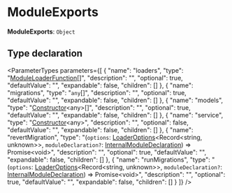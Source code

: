 
# ModuleExports

 **ModuleExports**: `Object`

## Type declaration

<ParameterTypes parameters={[
  {
    "name": "loaders",
    "type": "[ModuleLoaderFunction](types.ModulesSdkTypes.ModuleLoaderFunction.mdx)[]",
    "description": "",
    "optional": true,
    "defaultValue": "",
    "expandable": false,
    "children": []
  },
  {
    "name": "migrations",
    "type": "`any`[]",
    "description": "",
    "optional": true,
    "defaultValue": "",
    "expandable": false,
    "children": []
  },
  {
    "name": "models",
    "type": "[Constructor](types.ModulesSdkTypes.Constructor.mdx)&#60;any&#62;[]",
    "description": "",
    "optional": true,
    "defaultValue": "",
    "expandable": false,
    "children": []
  },
  {
    "name": "service",
    "type": "[Constructor](types.ModulesSdkTypes.Constructor.mdx)&#60;any&#62;",
    "description": "",
    "optional": false,
    "defaultValue": "",
    "expandable": false,
    "children": []
  },
  {
    "name": "revertMigration",
    "type": "(`options`: [LoaderOptions](types.ModulesSdkTypes.LoaderOptions.mdx)&#60;Record&#60;string, unknown&#62;&#62;, `moduleDeclaration?`: [InternalModuleDeclaration](types.ModulesSdkTypes.InternalModuleDeclaration.mdx)) => Promise&#60;void&#62;",
    "description": "",
    "optional": true,
    "defaultValue": "",
    "expandable": false,
    "children": []
  },
  {
    "name": "runMigrations",
    "type": "(`options`: [LoaderOptions](types.ModulesSdkTypes.LoaderOptions.mdx)&#60;Record&#60;string, unknown&#62;&#62;, `moduleDeclaration?`: [InternalModuleDeclaration](types.ModulesSdkTypes.InternalModuleDeclaration.mdx)) => Promise&#60;void&#62;",
    "description": "",
    "optional": true,
    "defaultValue": "",
    "expandable": false,
    "children": []
  }
]} />

